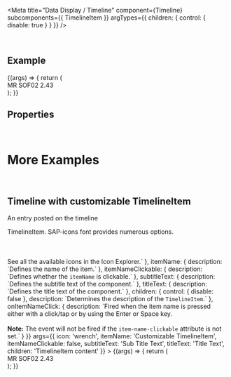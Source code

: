 
<Meta
  title="Data Display / Timeline"
  component={Timeline}
  subcomponents={{ TimelineItem }}
  argTypes={{
    children: { control: { disable: true } }
  }}
/>

<DocsHeader />

<br />

## Example

<Canvas>
  <Story name="Default">
    {(args) => {
      return (
        <Timeline {...args}>
          <TimelineItem titleText="Schedule Call" subtitleText="2019/01/01" icon="phone" itemName={`John Smith `} />
          <TimelineItem titleText="Weekly Sync - CP Design" subtitleText="2019/01/02" icon="calendar">
            <div>MR SOF02 2.43</div>
          </TimelineItem>
        </Timeline>
      );
    }}
  </Story>
</Canvas>

## Properties

<ArgsTable story="Default" />

<br />

# More Examples

<br />

## Timeline with customizable TimelineItem

An entry posted on the timeline

<Canvas>
  <Story
    name="with customizable TimelineItem"
    argTypes={{
      icon: {
        description: `Defines the icon to be displayed as graphical element within the <code>TimelineItem</code>. SAP-icons font provides numerous options. <br><br><br/><br/>See all the available icons in the <ui5-link target="_blank" href="https://openui5.hana.ondemand.com/test-resources/sap/m/demokit/iconExplorer/webapp/index.html" class="api-table-content-cell-link">Icon Explorer</ui5-link>.`
      },
      itemName: { description: `Defines the name of the item.` },
      itemNameClickable: { description: `Defines whether the <code>itemName</code> is clickable.` },
      subtitleText: { description: `Defines the subtitle text of the component.` },
      titleText: { description: `Defines the title text of the component.` },
      children: {
        control: { disable: false },
        description: `Determines the description of the <code>TimelineItem</code>.`
      },
      onItemNameClick: {
        description: `Fired when the item name is pressed either with a click/tap or by using the Enter or Space key. <br><br> <b>Note:</b> The event will not be fired if the <code>item-name-clickable</code> attribute is not set.`
      }
    }}
    args={{
      icon: 'wrench',
      itemName: 'Customizable TimelineItem',
      itemNameClickable: false,
      subtitleText: 'Sub Title Text',
      titleText: 'Title Text',
      children: 'TimelineItem content'
    }}
  >
    {(args) => {
      return (
        <Timeline>
          <TimelineItem {...args} />
          <TimelineItem titleText="Weekly Sync - CP Design" subtitleText="2019/01/02" icon="calendar">
            <div>MR SOF02 2.43</div>
          </TimelineItem>
        </Timeline>
      );
    }}
  </Story>
</Canvas>

<ArgsTable story="with customizable TimelineItem" />
